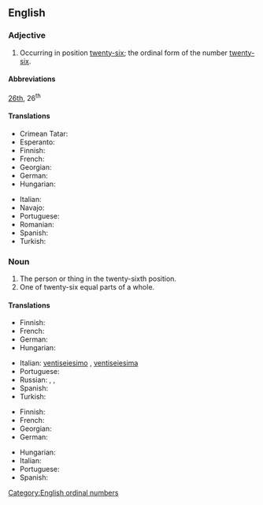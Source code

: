 ==English==
{{number box|en|26}}

===Adjective===
{{en-adj|-}}

# Occurring in position [[twenty-six]]; the ordinal form of the number [[twenty-six]].

====Abbreviations====
[[26th]], 26<sup>th</sup>

====Translations====
{{trans-top|ordinal number}}
* Crimean Tatar: {{t|crh|yigirmi altıncı}}
* Esperanto: {{t|eo|dudek-sesa}}
* Finnish: {{t|fi|kahdeskymmeneskuudes}}
* French: {{t+|fr|vingt-sixième}}
* Georgian: {{t|ka|ოცდამეექვსე}}
* German: {{t|de|sechsundzwanzigster}}
* Hungarian: {{t+|hu|huszonhatodik}}
{{trans-mid}}
* Italian: {{t|it|ventiseiesimo}}
* Navajo: {{t|nv|naadįįhastą́ą́ góneʼ}}
* Portuguese: {{t|pt|vigésimo sexto}}
* Romanian: {{t|ro|al [[douăzeci și șaselea]]}}
* Spanish: {{t+|es|vigesimosexto}}
* Turkish: {{t|tr|yirmi altıncı}}
{{trans-bottom}}

===Noun===
{{en-noun|-}}

# The person or thing in the twenty-sixth position.
# One of twenty-six equal parts of a whole.

====Translations====
{{trans-top|the person or thing in the twenty-sixth position}}
* Finnish: {{t|fi|kahdeskymmeneskuudes}}
* French: {{t|fr|vingt-sixième|m|f}}
* German: {{t|de|sechsundzwanzigste}}
* Hungarian: {{t+|hu|huszonhatodik}}
{{trans-mid}}
* Italian: [[ventiseiesimo]] {{g|m}}, [[ventiseiesima]] {{g|f}}
* Portuguese: {{t|pt|vigésimo sexto}}
* Russian: {{t|ru|двадцать шестой|m}}, {{t|ru|двадцать шестая|m}}, {{t|ru|двадцать шестое|n}}
* Spanish: {{t|es|vigésimo sexto}}
* Turkish: {{t|tr|yirmi altıncı}}
{{trans-bottom}}

{{trans-top|one of twenty-six equal parts of a whole}}
* Finnish: {{t|fi|kahdeskymmeneskuudesosa}}
* French: {{t+|fr|vingt-sixième}}
* Georgian: {{t|ka|ოცდამეექვსედი}}
* German: {{t|de|sechsundzwanzigste}}
{{trans-mid}}
* Hungarian: {{t|hu|huszonhatod}}
* Italian: {{t|it|ventiseiesimo}}
* Portuguese: {{t|pt|vinte e seis avos}}
* Spanish: {{t|es|vigésimo sexto}}
{{trans-bottom}}

[[Category:English ordinal numbers]]